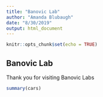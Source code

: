 ---
title: "Banovic Lab"
author: "Amanda Blubaugh"
date: "8/30/2019"
output: html_document
---


```{r setup, include=FALSE}
knitr::opts_chunk$set(echo = TRUE)
```

## Banovic Lab

Thank you for visiting Banovic Labs

```{r cars}
summary(cars)
```

